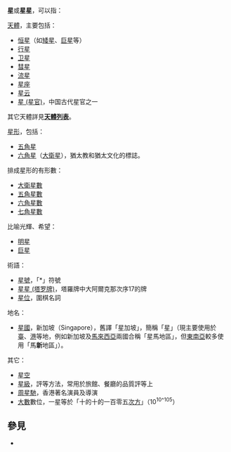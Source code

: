 {{wiktionary|星}}
{{wiktionary|星星}}
{{不是|猩猩}}
'''星'''或'''星星'''，可以指：
;[[天體|天體]]，主要包括：
*[[恒星|恒星]]（如[[矮星|矮星]]、[[巨星|巨星]]等）
*[[行星|行星]]
*[[卫星|卫星]]
*[[彗星|彗星]]
*[[流星|流星]]
*[[星座|星座]]
*[[星云|星云]]
*[[星_(星官)|星 (星官)]]，中国古代星官之一
其它天體詳見'''[[天體列表|天體列表]]'''。
;[[星形|星形]]，包括：
*[[五角星|五角星]]
*[[六角星|六角星]]（[[大衛星|大衛星]]），猶太教和猶太文化的標誌。
;排成星形的有形數：
*[[大衛星數|大衛星數]]
*[[五角星數|五角星數]]
*[[六角星數|六角星數]]
*[[七角星數|七角星數]]
;比喻光輝、希望：
*[[明星|明星]]
*[[巨星|巨星]]
;術語：
*[[星號|星號]]，「*」符號
*[[星星_(塔罗牌)|星星 (塔罗牌)]]，塔羅牌中大阿爾克那次序17的牌
*[[星位|星位]]，圍棋名詞
;地名：
*[[星國|星國]]，新加坡（Singapore），舊譯「星加坡」，簡稱「星」（現主要使用於[[臺灣|臺]]、[[香港|港]]等地，例如新加坡及[[馬來西亞|馬來西亞]]兩國合稱「星馬地區」，但[[東南亞|東南亞]]較多使用「馬'''新'''地區」）。
;其它：
*[[星空|星空]]
*[[星級|星級]]，評等方法，常用於旅館、餐廳的品質評等上
*[[周星馳|周星馳]]，香港著名演員及導演
*[[大數|大數]]數位，一星等於「十的十的一百零五[[次方|次方]]」（10<sup>10^105</sup>）

== 參見 ==
* {{Lookfrom}}

{{disambig|C|cat=一字消歧义}}